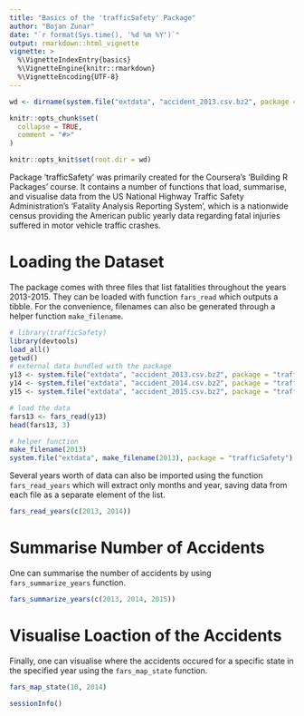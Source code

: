 ```yaml
---
title: "Basics of the 'trafficSafety' Package"
author: "Bojan Zunar"
date: "`r format(Sys.time(), '%d %m %Y')`"
output: rmarkdown::html_vignette
vignette: >
  %\VignetteIndexEntry{basics}
  %\VignetteEngine{knitr::rmarkdown}
  %\VignetteEncoding{UTF-8}
---
```


```r
wd <- dirname(system.file("extdata", "accident_2013.csv.bz2", package = "trafficSafety"))
```

```r
knitr::opts_chunk$set(
  collapse = TRUE,
  comment = "#>"
)

knitr::opts_knit$set(root.dir = wd)
```

Package 'trafficSafety' was primarily created for the Coursera's 'Building R Packages' course. It contains a number of functions that load, summarise, and visualise data from the US National Highway Traffic Safety Administration's 'Fatality Analysis Reporting System', which is a nationwide census providing the American public yearly data regarding fatal injuries suffered in motor vehicle traffic crashes.

# Loading the Dataset

The package comes with three files that list fatalities throughout the years 2013-2015. They can be loaded with function `fars_read` which outputs a tibble. For the convenience, filenames can also be generated through a helper function `make_filename`.

```r
# library(trafficSafety)
library(devtools)
load_all()
getwd()
# external data bundled with the package
y13 <- system.file("extdata", "accident_2013.csv.bz2", package = "trafficSafety")
y14 <- system.file("extdata", "accident_2014.csv.bz2", package = "trafficSafety")
y15 <- system.file("extdata", "accident_2015.csv.bz2", package = "trafficSafety")

# load the data
fars13 <- fars_read(y13)
head(fars13, 3)

# helper function
make_filename(2013)
system.file("extdata", make_filename(2013), package = "trafficSafety")
```

Several years worth of data can also be imported using the function `fars_read_years` which will extract only months and year, saving data from each file as a separate element of the list.

```r
fars_read_years(c(2013, 2014))
```

# Summarise Number of Accidents

One can summarise the number of accidents by using `fars_summarize_years` function.

```r
fars_summarize_years(c(2013, 2014, 2015))
```

# Visualise Loaction of the Accidents

Finally, one can visualise where the accidents occured for a specific state in the specified year using the `fars_map_state` function.

```r
fars_map_state(10, 2014)
```

```r
sessionInfo()
```

